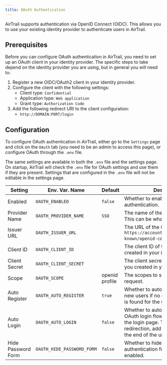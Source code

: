 ```yaml
---
title: OAuth Authentication
---
```


AirTrail supports authentication via OpenID Connect (OIDC).
This allows you to use your existing identity provider to authenticate users in AirTrail.

## Prerequisites

Before you can configure OAuth authentication in AirTrail, you need to set up an OAuth client in your identity provider.
The specific steps to take depend on the identity provider you are using, but in general you will need to:

1. Register a new OIDC/OAuth2 client in your identity provider.
2. Configure the client with the following settings:
   - Client type: `Confidential`
   - Application type: `Web application`
   - Grant type: `Authorization Code`
3. Add the following redirect URI to the client configuration:
   - `http://DOMAIN:PORT/login`

## Configuration

To configure OAuth authentication in AirTrail, either go to the `Settings` page and click on the `OAuth` tab (you need
to be an
admin to access this page), or configure OAuth through the `.env` file.

The same settings are available in both the `.env` file and the settings page.
On startup, AirTrail will check the `.env` file for OAuth settings and use them if they are present.
Settings that are configured in the `.env` file will not be editable in the settings page.

| Setting            | Env. Var. Name             | Default        | Description                                                                                                                                                   |
| ------------------ | -------------------------- | -------------- | ------------------------------------------------------------------------------------------------------------------------------------------------------------- |
| Enabled            | `OAUTH_ENABLED`            | `false`        | Whether to enable OAuth authentication.                                                                                                                       |
| Provider Name      | `OAUTH_PROVIDER_NAME`      | `SSO`          | The name of the OAuth provider. This can be whatever you want.                                                                                                |
| Issuer URL         | `OAUTH_ISSUER_URL`         |                | The URL of the OIDC issuer (e.g. `https://accounts.google.com/.well-known/openid-configuration`).                                                             |
| Client ID          | `OAUTH_CLIENT_ID`          |                | The client ID of the OAuth client you created in your identity provider.                                                                                      |
| Client Secret      | `OAUTH_CLIENT_SECRET`      |                | The client secret of the OAuth client you created in your identity provider.                                                                                  |
| Scope              | `OAUTH_SCOPE`              | openid profile | The scopes to send with the request.                                                                                                                          |
| Auto Register      | `OAUTH_AUTO_REGISTER`      | `true`         | Whether to automatically register new users if no existing AirTrail user is found for the username.                                                           |
| Auto Login         | `OAUTH_AUTO_LOGIN`         | `false`        | Whether to automatically launch the OAuth login flow when a user visits the login page. To prevent redirection, add `?autoLogin=false` to the end of the url. |
| Hide Password Form | `OAUTH_HIDE_PASSWORD_FORM` | `false`        | Whether to hide the password authentication form when OAuth is enabled.                                                                                       |
